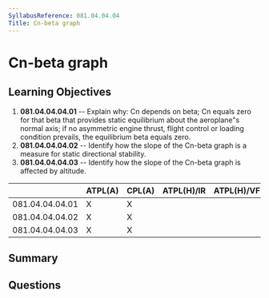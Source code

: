 ```yaml
---
SyllabusReference: 081.04.04.04
Title: Cn-beta graph
---
```


# Cn-beta graph

## Learning Objectives

1. **081.04.04.04.01** -- Explain why: Cn depends on beta; Cn equals zero for
   that beta that provides static equilibrium about the aeroplane"s normal axis;
   if no asymmetric engine thrust, flight control or loading condition prevails,
   the equilibrium beta equals zero.
2. **081.04.04.04.02** -- Identify how the slope of the Cn-beta graph is a
   measure for static directional stability.
3. **081.04.04.04.03** -- Identify how the slope of the Cn-beta graph is
   affected by altitude.

|                 | ATPL(A) | CPL(A) | ATPL(H)/IR | ATPL(H)/VFR | CPL(H) | IR  | CBIR(A) |
| --------------- | ------- | ------ | ---------- | ----------- | ------ | --- | ------- |
| 081.04.04.04.01 | X       | X      |            |             |        |     |         |
| 081.04.04.04.02 | X       | X      |            |             |        |     |         |
| 081.04.04.04.03 | X       | X      |            |             |        |     |         |

## Summary

## Questions
